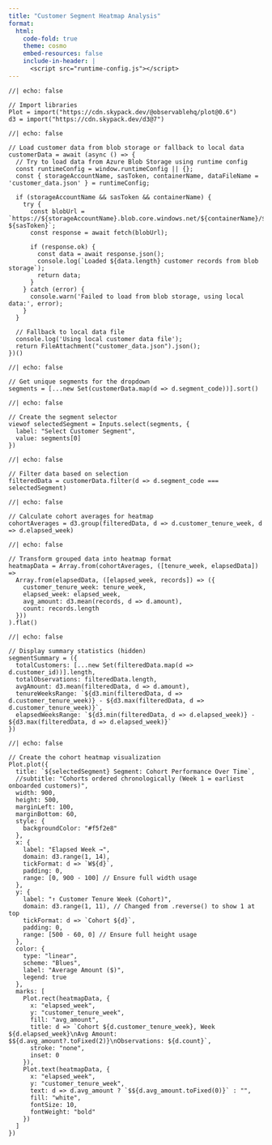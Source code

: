 ```yaml
---
title: "Customer Segment Heatmap Analysis"
format:
  html:
    code-fold: true
    theme: cosmo
    embed-resources: false
    include-in-header: |
      <script src="runtime-config.js"></script>
---
```


```{=html}
<style>
/* Import Google Font */
@import url('https://fonts.googleapis.com/css2?family=Averia+Sans+Libre:wght@300;400;700&display=swap');

/* Apply Averia Sans Libre to all Observable elements */
.observablehq {
  font-family: 'Averia Sans Libre', cursive !important;
}

/* Apply to the entire document */
body, h1, h2, h3, h4, h5, h6, p {
  font-family: 'Averia Sans Libre', cursive !important;
}

/* Custom styling for the dropdown */
.observablehq select {
  font-size: 16px !important;
  padding: 10px 15px !important;
  border: 2px solid #e0e0e0 !important;
  border-radius: 8px !important;
  background-color: white !important;
  box-shadow: 0 2px 8px rgba(0, 0, 0, 0.1) !important;
  transition: all 0.3s ease !important;
  min-width: 250px !important;
  font-family: 'Averia Sans Libre', cursive !important;
}

.observablehq select:hover {
  border-color: #4a90e2 !important;
  box-shadow: 0 4px 12px rgba(74, 144, 226, 0.2) !important;
}

.observablehq select:focus {
  outline: none !important;
  border-color: #4a90e2 !important;
  box-shadow: 0 0 0 3px rgba(74, 144, 226, 0.1) !important;
}

/* Larger font for labels */
.observablehq label {
  font-size: 18px !important;
  font-weight: 600 !important;
  color: #333 !important;
  margin-bottom: 8px !important;
  display: block !important;
  font-family: 'Averia Sans Libre', cursive !important;
}

/* Heatmap container background */
.observablehq figure {
  background-color: #f5f2e8 !important;
  padding: 20px !important;
  border-radius: 12px !important;
  margin: 20px 0 !important;
}
</style>
```

```ojs
//| echo: false

// Import libraries
Plot = import("https://cdn.skypack.dev/@observablehq/plot@0.6")
d3 = import("https://cdn.skypack.dev/d3@7")
```

```ojs
//| echo: false

// Load customer data from blob storage or fallback to local data
customerData = await (async () => {
  // Try to load data from Azure Blob Storage using runtime config
  const runtimeConfig = window.runtimeConfig || {};
  const { storageAccountName, sasToken, containerName, dataFileName = 'customer_data.json' } = runtimeConfig;

  if (storageAccountName && sasToken && containerName) {
    try {
      const blobUrl = `https://${storageAccountName}.blob.core.windows.net/${containerName}/${dataFileName}?${sasToken}`;
      const response = await fetch(blobUrl);

      if (response.ok) {
        const data = await response.json();
        console.log(`Loaded ${data.length} customer records from blob storage`);
        return data;
      }
    } catch (error) {
      console.warn('Failed to load from blob storage, using local data:', error);
    }
  }

  // Fallback to local data file
  console.log('Using local customer data file');
  return FileAttachment("customer_data.json").json();
})()
```

```ojs
//| echo: false

// Get unique segments for the dropdown
segments = [...new Set(customerData.map(d => d.segment_code))].sort()
```

```ojs
//| echo: false

// Create the segment selector
viewof selectedSegment = Inputs.select(segments, {
  label: "Select Customer Segment",
  value: segments[0]
})
```

```ojs
//| echo: false

// Filter data based on selection
filteredData = customerData.filter(d => d.segment_code === selectedSegment)
```

```ojs
//| echo: false

// Calculate cohort averages for heatmap
cohortAverages = d3.group(filteredData, d => d.customer_tenure_week, d => d.elapsed_week)
```

```ojs
//| echo: false

// Transform grouped data into heatmap format
heatmapData = Array.from(cohortAverages, ([tenure_week, elapsedData]) => 
  Array.from(elapsedData, ([elapsed_week, records]) => ({
    customer_tenure_week: tenure_week,
    elapsed_week: elapsed_week,
    avg_amount: d3.mean(records, d => d.amount),
    count: records.length
  }))
).flat()
```

```ojs
//| echo: false

// Display summary statistics (hidden)
segmentSummary = ({
  totalCustomers: [...new Set(filteredData.map(d => d.customer_id))].length,
  totalObservations: filteredData.length,
  avgAmount: d3.mean(filteredData, d => d.amount),
  tenureWeeksRange: `${d3.min(filteredData, d => d.customer_tenure_week)} - ${d3.max(filteredData, d => d.customer_tenure_week)}`,
  elapsedWeeksRange: `${d3.min(filteredData, d => d.elapsed_week)} - ${d3.max(filteredData, d => d.elapsed_week)}`
})
```

```ojs
//| echo: false

// Create the cohort heatmap visualization
Plot.plot({
  title: `${selectedSegment} Segment: Cohort Performance Over Time`,
  //subtitle: "Cohorts ordered chronologically (Week 1 = earliest onboarded customers)",
  width: 900,
  height: 500,
  marginLeft: 100,
  marginBottom: 60,
  style: {
    backgroundColor: "#f5f2e8"
  },
  x: {
    label: "Elapsed Week →",
    domain: d3.range(1, 14),
    tickFormat: d => `W${d}`,
    padding: 0,
    range: [0, 900 - 100] // Ensure full width usage
  },
  y: {
    label: "↑ Customer Tenure Week (Cohort)",
    domain: d3.range(1, 11), // Changed from .reverse() to show 1 at top
    tickFormat: d => `Cohort ${d}`,
    padding: 0,
    range: [500 - 60, 0] // Ensure full height usage
  },
  color: {
    type: "linear",
    scheme: "Blues",
    label: "Average Amount ($)",
    legend: true
  },
  marks: [
    Plot.rect(heatmapData, {
      x: "elapsed_week",
      y: "customer_tenure_week",
      fill: "avg_amount",
      title: d => `Cohort ${d.customer_tenure_week}, Week ${d.elapsed_week}\nAvg Amount: $${d.avg_amount?.toFixed(2)}\nObservations: ${d.count}`,
      stroke: "none",
      inset: 0
    }),
    Plot.text(heatmapData, {
      x: "elapsed_week",
      y: "customer_tenure_week",
      text: d => d.avg_amount ? `$${d.avg_amount.toFixed(0)}` : "",
      fill: "white",
      fontSize: 10,
      fontWeight: "bold"
    })
  ]
})
```